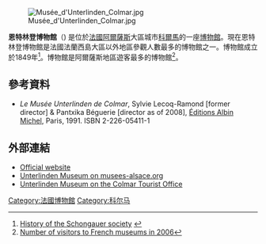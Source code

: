 [[Image:Musée_d'Unterlinden_Colmar.jpg|thumb]]

'''恩特林登博物館'''（{{lang-fr|Musée d'Unterlinden}}) 是位於[[法國|法國]][[阿爾薩斯|阿爾薩斯]]大區城市[[科爾馬|科爾馬]]的一座[[博物館|博物館]]。現在恩特林登博物館是法國法蘭西島大區以外地區參觀人數最多的博物館之一。博物館成立於1849年<ref>[http://www.musee-unterlinden.com/anglais/SOCIETE/HYSTORY.html History of the Schongauer society] {{webarchive|url=https://web.archive.org/web/20090214072906/http://musee-unterlinden.com/anglais/SOCIETE/HYSTORY.html |date=2009-02-14 }}</ref>。博物館是阿爾薩斯地區遊客最多的博物館<ref>[http://www.dmf.culture.gouv.fr/freqMusee2006/FREQUENTATION%202006%20-%20Dossier%201.pdf Number of visitors to French museums in 2006]{{dead link|date=2017年12月 |bot=InternetArchiveBot |fix-attempted=yes }}</ref>。
== 參考資料 ==
{{Reflist}}
*''Le Musée Unterlinden de Colmar'', Sylvie Lecoq-Ramond [former director] & Pantxika Béguerie [director as of 2008], [[Éditions_Albin_Michel|Éditions Albin Michel]], Paris, 1991. ISBN 2-226-05411-1
==外部連結==
{{commons category|Musée d'Unterlinden|Unterlinden Museum}}
* [http://www.musee-unterlinden.com/anglais/HOME.html Official website] {{Wayback|url=http://www.musee-unterlinden.com/anglais/HOME.html |date=20100316234951 }}
* [https://web.archive.org/web/20071028023223/http://www.musees-alsace.org/Pages/Fiche.php?NumMusee=269000011&Langue=En Unterlinden Museum on musees-alsace.org]
* [http://www.ot-colmar.fr/index.php?option=com_content&task=view&id=79&Itemid=65&lang=en Unterlinden Museum on the Colmar Tourist Office] {{Wayback|url=http://www.ot-colmar.fr/index.php?option=com_content&task=view&id=79&Itemid=65&lang=en |date=20110721015511 }}
{{coord|48|04|47|N|7|21|20|E|region:FR-68_type:landmark|display=title}}
[[Category:法國博物館|Category:法國博物館]]
[[Category:科尔马|Category:科尔马]]
